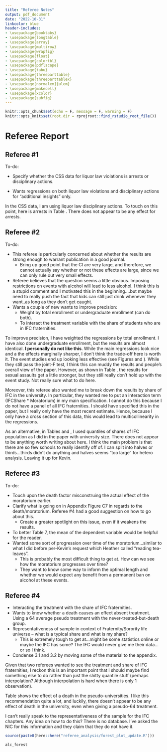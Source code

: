 ```yaml
---
title: "Referee Notes"
output: pdf_document
date: "2022-10-31"
linkcolor: blue
header-includes:
- \usepackage{booktabs}
- \usepackage{longtable}
- \usepackage{array}
- \usepackage{multirow}
- \usepackage{wrapfig}
- \usepackage{float}
- \usepackage{colortbl}
- \usepackage{pdflscape}
- \usepackage{tabu}
- \usepackage{threeparttable}
- \usepackage{threeparttablex}
- \usepackage[normalem]{ulem}
- \usepackage{makecell}
- \usepackage{xcolor}
- \usepackage{subfig}
---
```


```r
knitr::opts_chunk$set(echo = F, message = F, warning = F)
knitr::opts_knit$set(root.dir = rprojroot::find_rstudio_root_file())
```

# Referee Report

## Referee #1


To-do:

*	Specify whether the CSS data for liquor law violations is arrests or disciplinary actions.

*	Wants regressions on both liquor law violations and disciplinary actions for “additional insights” only. 

In the CSS data, I am using liquor law disciplinary actions. To touch on this point, here is arrests in Table \ref{css_arrests}. There does not appear to be any effect for arrests.



## Referee #2

To-do:

*	This referee is particularly concerned about whether the results are strong enough to warrant publication in a good journal.
    + Bring up good point that the CI are very large, and therefore, we cannot actually say whether or not these effects are large, since we can only rule out very small effects.
* Referee believes that the question seems a little obvious. Imposing restrictions on events with alcohol will lead to less alcohol. I think this is a stupid comment and I motivated this in the beginning….but maybe need to really push the fact that kids can still just drink whenever they want..as long as they don’t get caught. 
*	Wants a couple of new wants to improve precision:
    + Weight by total enrollment or undergraduate enrollment (can do both).
    + To interact the treatment variable with the share of students who are in IFC fraternities. 
    
    
To improve precision, I have weighted the regressions by total enrollment. I have also done undergraduate enrollment, but the results are almost identical. **I personally do not like this**. While the main regressions look nice and a the effects marginally sharper, I don't think the trade-off here is worth it. The event studies end up looking less effective (see Figures \ref{es_alc_14_g} and \ref{es_sex_14_g}). While they still pass the joint-F test, I think this can muddy the results and people's overall view of the paper. However, as shown in Table \ref{main_table}, the results for sexual assaults get a little stronger, but they still really don't hold up with the event study. Not really sure what to do here. 

Moreover, this referee also wanted me to break down the results by share of IFC in the university. In particular, they wanted me to put an interaction term (IFCShare * Moratorium) in my main specification. I cannot do this because I do not have a panel of all IFC fraternities. I should have specified this in the paper, but I really only have the most recent estimate. Hence, because I only have a cross section of this data, this would lead to multicollinearity in the regressions. 

As an alternative, in Tables \ref{alc_ifc_quantile} and \ref{sex_ifc_quantile}, I used quantiles of shares of IFC population as I did in the paper with university size. There does not appear to be anything worth writing about here. I think the main problem is that there are so few schools to really identify off of. I can split into halves or thirds...thirds didn't do anything and halves seems "too large" for hetero analysis. Leaving it up for Kevin.

## Referee #3

To-do:

*	Touch upon the death factor misconstruing the actual effect of the moratorium earlier.
*	Clarify what is going on in Appendix Figure C7 in regards to the death/moratorium. Referee #4 had a good suggestion on how to go about this.
    + Create a greater spotlight on this issue, even if it weakens the results.
*	To better Table 7, the mean of the dependent variable would be helpful for the reader. 
*	Wanted some sort of progression over time of the moratorium…similar to what I did before per-Kevin’s request which Heather called “reading tea-leaves”.
    +	This is probably the most difficult thing to get at. How can we see how the moratorium progresses over time?
    +	They want to know some way to inform the optimal length and whether we would expect any benefit from a permanent ban on alcohol at these events.



## Referee #4

*	Interacting the treatment with the share of IFC fraternities.
*	Wants to know whether a death causes an effect absent treatment. Using a 64 average pseudo treatment with the never-treated-but-death group. 
*	Representativeness of sample in context of Fraternity/Sorority life universe – what is a typical share and what is my share?
    +	This is extremely tough to get at…might be some statistics online or maybe the IFC has some? The IFC would never give me their data…or so I think.
*	Condense 3.1 and 3.2 by moving some of the material to the appendix.

Given that two referees wanted to see the treatment and share of IFC fraternities, I reckon this is an important point that I should maybe find something else to do rather than just the shitty quantile stuff (perhaps interpolation? Although interpolation is hard when there is only 1 observation).

Table \ref{pseudo_death} shows the effect of a death in the pseudo-universities. I like this recommendation quite a lot, and luckily, there doesn't appear to be any effect of death in the university, even when giving a pseudo-64 treatment.

I can't really speak to the representativeness of the sample for the IFC chapters. Any idea on how to do this? There is no database. I've asked the NIC for this information and they claim that they do not have it. 



```r
source(paste0(here::here("referee_analysis/forest_plot_update.R")))
```

```{=latex}
\begin{figure}[t]
```

```r
alc_forest
```

```{=latex}
\caption{Robustness Across Samples (Alcohol Offenses) \label{alc_forest}}
\textit{Note:} This graph depicts the coefficient estimates and 95\% confidence intervals for different subsets of the sample. The y-axis on the left is the sample selection used, while the y-axis on the right is the point estimate. All estimates use the preferred specification from Table \ref{main_table} Column 2, and all outcomes are in terms of per-25000 enrolled students. Standard errors are clustered at the university level. Panel A uses the main sample as shown in the main results, while Panel B uses the main sample in addition to 14 never-treated schools (see Section \ref{section:mainresults} for more details). Panel C analyzes 15 universities which undergo a fraternity death, but do not undergo a moratorium. A 64-day binary treatment period is given to each of these universities, beginning on the date of the death. Panel D extends the analysis in Panel C by adding in the 15 never-treated universities as controls, analogous to Panel B in reference to Panel A. See Section \ref{section:trigger} for more details.
\end{figure}
```

